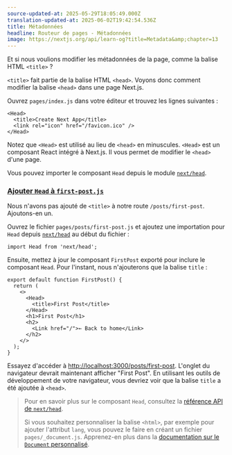 ```yaml
---
source-updated-at: 2025-05-29T18:05:49.000Z
translation-updated-at: 2025-06-02T19:42:54.536Z
title: Métadonnées
headline: Routeur de pages - Métadonnées
image: https://nextjs.org/api/learn-og?title=Metadata&amp;chapter=13
---
```


Et si nous voulions modifier les métadonnées de la page, comme la balise HTML `<title>` ?

`<title>` fait partie de la balise HTML `<head>`. Voyons donc comment modifier la balise `<head>` dans une page Next.js.

Ouvrez `pages/index.js` dans votre éditeur et trouvez les lignes suivantes :

```
<Head>
  <title>Create Next App</title>
  <link rel="icon" href="/favicon.ico" />
</Head>
```

Notez que `<Head>` est utilisé au lieu de `<head>` en minuscules. `<Head>` est un composant React intégré à Next.js. Il vous permet de modifier le `<head>` d'une page.

Vous pouvez importer le composant `Head` depuis le module [`next/head`](/docs/api-reference/next/head).

### [Ajouter `Head` à `first-post.js`](#adding-head-to-first-postjs)

Nous n'avons pas ajouté de `<title>` à notre route `/posts/first-post`. Ajoutons-en un.

Ouvrez le fichier `pages/posts/first-post.js` et ajoutez une importation pour `Head` depuis [`next/head`](/docs/api-reference/next/head) au début du fichier :

```
import Head from 'next/head';
```

Ensuite, mettez à jour le composant `FirstPost` exporté pour inclure le composant `Head`. Pour l'instant, nous n'ajouterons que la balise `title` :

```
export default function FirstPost() {
  return (
    <>
      <Head>
        <title>First Post</title>
      </Head>
      <h1>First Post</h1>
      <h2>
        <Link href="/">← Back to home</Link>
      </h2>
    </>
  );
}
```

Essayez d'accéder à [http://localhost:3000/posts/first-post](http://localhost:3000/posts/first-post). L'onglet du navigateur devrait maintenant afficher "First Post". En utilisant les outils de développement de votre navigateur, vous devriez voir que la balise `title` a été ajoutée à `<head>`.

> Pour en savoir plus sur le composant `Head`, consultez la [référence API de `next/head`](/docs/api-reference/next/head).
> 
> Si vous souhaitez personnaliser la balise `<html>`, par exemple pour ajouter l'attribut `lang`, vous pouvez le faire en créant un fichier `pages/_document.js`. Apprenez-en plus dans la [documentation sur le `Document` personnalisé](/docs/advanced-features/custom-document).